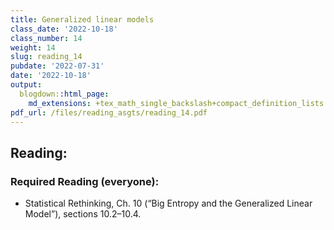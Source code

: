 ```yaml
---
title: Generalized linear models
class_date: '2022-10-18'
class_number: 14
weight: 14
slug: reading_14
pubdate: '2022-07-31'
date: '2022-10-18'
output:
  blogdown::html_page:
    md_extensions: +tex_math_single_backslash+compact_definition_lists
pdf_url: /files/reading_asgts/reading_14.pdf
---
```

## Reading:

### Required Reading (everyone):

* Statistical Rethinking, Ch. 10 ("Big Entropy and the Generalized Linear Model"), sections 10.2--10.4.

